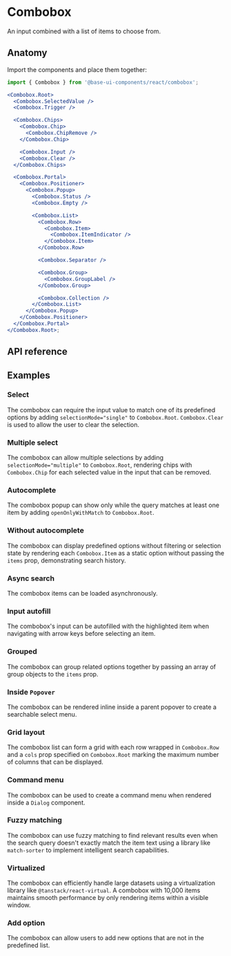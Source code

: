 # Combobox

<Subtitle>An input combined with a list of items to choose from.</Subtitle>
<Meta
  name="description"
  content="A high-quality, unstyled React combobox component that renders an input combined with a list of items to choose from."
/>

<Demo path="./demos/hero" />

## Anatomy

Import the components and place them together:

```jsx title="Anatomy"
import { Combobox } from '@base-ui-components/react/combobox';

<Combobox.Root>
  <Combobox.SelectedValue />
  <Combobox.Trigger />

  <Combobox.Chips>
    <Combobox.Chip>
      <Combobox.ChipRemove />
    </Combobox.Chip>

    <Combobox.Input />
    <Combobox.Clear />
  </Combobox.Chips>

  <Combobox.Portal>
    <Combobox.Positioner>
      <Combobox.Popup>
        <Combobox.Status />
        <Combobox.Empty />

        <Combobox.List>
          <Combobox.Row>
            <Combobox.Item>
              <Combobox.ItemIndicator />
            </Combobox.Item>
          </Combobox.Row>

          <Combobox.Separator />

          <Combobox.Group>
            <Combobox.GroupLabel />
          </Combobox.Group>

          <Combobox.Collection />
        </Combobox.List>
      </Combobox.Popup>
    </Combobox.Positioner>
  </Combobox.Portal>
</Combobox.Root>;
```

## API reference

<Reference
  component="Combobox"
  parts="Root, Input, Clear, Trigger, Chips, Chip, ChipRemove, SelectedValue, List, Portal, Positioner, Popup, Status, Empty, Collection, Row, Item, ItemIndicator, Group, GroupLabel, Separator"
/>

## Examples

### Select

The combobox can require the input value to match one of its predefined options by adding `selectionMode="single"` to `Combobox.Root`. `Combobox.Clear` is used to allow the user to clear the selection.

<Demo path="./demos/select" compact />

### Multiple select

The combobox can allow multiple selections by adding `selectionMode="multiple"` to `Combobox.Root`, rendering chips with `Combobox.Chip` for each selected value in the input that can be removed.

<Demo path="./demos/multiple" compact />

### Autocomplete

The combobox popup can show only while the query matches at least one item by adding `openOnlyWithMatch` to `Combobox.Root`.

<Demo path="./demos/autocomplete" compact />

### Without autocomplete

The combobox can display predefined options without filtering or selection state by rendering each `Combobox.Item` as a static option without passing the `items` prop, demonstrating search history.

<Demo path="./demos/without-autocomplete" compact />

### Async search

The combobox items can be loaded asynchronously.

<Demo path="./demos/async" compact />

### Input autofill

The combobox's input can be autofilled with the highlighted item when navigating with arrow keys before selecting an item.

<Demo path="./demos/autofill" compact />

### Grouped

The combobox can group related options together by passing an array of group objects to the `items` prop.

<Demo path="./demos/grouped" compact />

### Inside `Popover`

The combobox can be rendered inline inside a parent popover to create a searchable select menu.

<Demo path="./demos/inside-popover" compact />

### Grid layout

The combobox list can form a grid with each row wrapped in `Combobox.Row` and a `cols` prop specified on `Combobox.Root` marking the maximum number of columns that can be displayed.

<Demo path="./demos/grid" compact />

### Command menu

The combobox can be used to create a command menu when rendered inside a `Dialog` component.

<Demo path="./demos/command-menu" compact />

### Fuzzy matching

The combobox can use fuzzy matching to find relevant results even when the search query doesn't exactly match the item text using a library like `match-sorter` to implement intelligent search capabilities.

<Demo path="./demos/fuzzy-matching" compact />

### Virtualized

The combobox can efficiently handle large datasets using a virtualization library like `@tanstack/react-virtual`. A combobox with 10,000 items maintains smooth performance by only rendering items within a visible window.

<Demo path="./demos/virtualized" compact />

### Add option

The combobox can allow users to add new options that are not in the predefined list.

<Demo path="./demos/add-option" compact />
